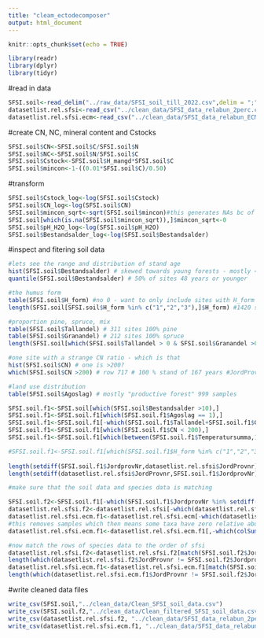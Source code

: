 ```yaml
---
title: "cleam_ectodecomposer"
output: html_document
---
```


```r
knitr::opts_chunk$set(echo = TRUE)
```


```r
library(readr)
library(dplyr)
library(tidyr)
```


#read in data
```r
SFSI.soil<-read_delim("../raw_data/SFSI_soil_till_2022.csv",delim = ";",show_col_types = FALSE)
datasetlist.rel.sfsi<-read_csv("../clean_data/SFSI_data_relabun_2perc.csv")
datasetlist.rel.sfsi.ecm<-read_csv("../clean_data/SFSI_data_relabun_ECM_2perc.csv")
```

#create CN, NC, mineral content and Cstocks
```r
SFSI.soil$CN<-SFSI.soil$C/SFSI.soil$N
SFSI.soil$NC<-SFSI.soil$N/SFSI.soil$C
SFSI.soil$Cstock<-SFSI.soil$H_mangd*SFSI.soil$C
SFSI.soil$mincon<-1-((0.01*SFSI.soil$C)/0.50)
```

#transform
```r
SFSI.soil$Cstock_log<-log(SFSI.soil$Cstock)
SFSI.soil$CN_log<-log(SFSI.soil$CN)
SFSI.soil$mincon_sqrt<-sqrt(SFSI.soil$mincon)#this generates NAs bc of negatives
SFSI.soil[which(is.na(SFSI.soil$mincon_sqrt)),]$mincon_sqrt<-0
SFSI.soil$pH_H2O_log<-log(SFSI.soil$pH_H2O)
SFSI.soil$Bestandsalder_log<-log(SFSI.soil$Bestandsalder)
```

#inspect and fitering soil data
```r
#lets see the range and distribution of stand age
hist(SFSI.soil$Bestandsalder) # skewed towards young forests - mostly < 100 
quantile(SFSI.soil$Bestandsalder) # 50% of sites 48 years or younger

#the humus form
table(SFSI.soil$H_form) #no 0 - want to only include sites with H_form = 1,2,3 = Mor 1, Mor 2 and Moder 
length(SFSI.soil[SFSI.soil$H_form %in% c("1","2","3"),]$H_form) #1420 samples 

#proportion pine, spruce, mix
table(SFSI.soil$Tallandel) # 311 sites 100% pine
table(SFSI.soil$Granandel) # 212 sites 100% spruce 
length(SFSI.soil[which(SFSI.soil$Tallandel > 0 & SFSI.soil$Granandel >0),]$Tallandel) #665 sites with pine spruce mix

#one site with a strange CN ratio - which is that
hist(SFSI.soil$CN) # one is >200?
which(SFSI.soil$CN >200) # row 717 # 100 % stand of 167 years #JordProvnr 204631

#land use distribution
table(SFSI.soil$Agoslag) # mostly "productive forest" 999 samples

SFSI.soil.f1<-SFSI.soil[which(SFSI.soil$Bestandsalder >10),]
SFSI.soil.f1<-SFSI.soil.f1[which(SFSI.soil.f1$Agoslag == 1),]
SFSI.soil.f1<-SFSI.soil.f1[-which(SFSI.soil.f1$Tallandel+SFSI.soil.f1$Granandel < 90),]
SFSI.soil.f1<-SFSI.soil.f1[which(SFSI.soil.f1$CN < 200),]
SFSI.soil.f1<-SFSI.soil.f1[which(between(SFSI.soil.f1$Temperatursumma,1100,1500)),]

#SFSI.soil.f1<-SFSI.soil.f1[which(SFSI.soil.f1$H_form %in% c("1","2","3")),] 
 
length(setdiff(SFSI.soil.f1$JordprovNr,datasetlist.rel.sfsi$JordProvnr))
length(setdiff(datasetlist.rel.sfsi$JordProvnr,SFSI.soil.f1$JordprovNr))

#make sure that the soil data and species data is matching

SFSI.soil.f2<-SFSI.soil.f1[-which(SFSI.soil.f1$JordprovNr %in% setdiff(SFSI.soil.f1$JordprovNr,datasetlist.rel.sfsi$JordProvnr)),] # remove 23
datasetlist.rel.sfsi.f2<-datasetlist.rel.sfsi[-which(datasetlist.rel.sfsi$JordProvnr %in% setdiff(datasetlist.rel.sfsi$JordProvnr,SFSI.soil.f1$JordprovNr)),] #remove 6 
datasetlist.rel.sfsi.ecm.f1<-datasetlist.rel.sfsi.ecm[-which(datasetlist.rel.sfsi.ecm$JordProvnr %in% setdiff(datasetlist.rel.sfsi.ecm$JordProvnr,SFSI.soil.f1$JordprovNr)),]
#this removes samples which then means some taxa have zero relative abundances across the remaining samples
datasetlist.rel.sfsi.ecm.f1<-datasetlist.rel.sfsi.ecm.f1[,-which(colSums(datasetlist.rel.sfsi.ecm.f1[-which(is.na(datasetlist.rel.sfsi.ecm.f1$scata5689_8)),-462])==0)]

#now match the rows of species data to the order of sfsi
datasetlist.rel.sfsi.f2<-datasetlist.rel.sfsi.f2[match(SFSI.soil.f2$JordprovNr,datasetlist.rel.sfsi.f2$JordProvnr),]
length(which(datasetlist.rel.sfsi.f2$JordProvnr != SFSI.soil.f2$JordprovNr))
datasetlist.rel.sfsi.ecm.f1<-datasetlist.rel.sfsi.ecm.f1[match(SFSI.soil.f2$JordprovNr,datasetlist.rel.sfsi.ecm.f1$JordProvnr),]
length(which(datasetlist.rel.sfsi.ecm.f1$JordProvnr != SFSI.soil.f2$JordprovNr))
```

#write cleaned data files
```r
write_csv(SFSI.soil,"../clean_data/Clean_SFSI_soil_data.csv")
write_csv(SFSI.soil.f2,"../clean_data/Clean_filtered_SFSI_soil_data.csv")
write_csv(datasetlist.rel.sfsi.f2, "../clean_data/SFSI_data_relabun_2perc_filtered.csv")
write_csv(datasetlist.rel.sfsi.ecm.f1, "../clean_data/SFSI_data_relabun_ECM_2perc_filtered.csv")
```

